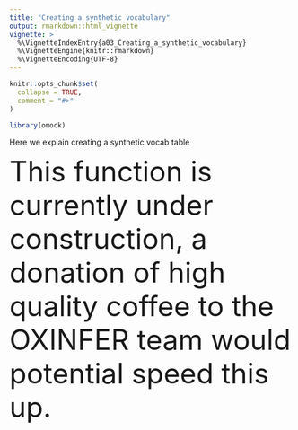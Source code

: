 ---
title: "Creating a synthetic vocabulary"
output: rmarkdown::html_vignette
vignette: >
  %\VignetteIndexEntry{a03_Creating_a_synthetic_vocabulary}
  %\VignetteEngine{knitr::rmarkdown}
  %\VignetteEncoding{UTF-8}
---

```{r, include = FALSE}
knitr::opts_chunk$set(
  collapse = TRUE,
  comment = "#>"
)
```

```{r setup}
library(omock)
```

Here we explain creating a synthetic vocab table



<span style="font-size:50px;">This function is currently under construction, a donation of high quality coffee to the OXINFER team would potential speed this up.</span>
